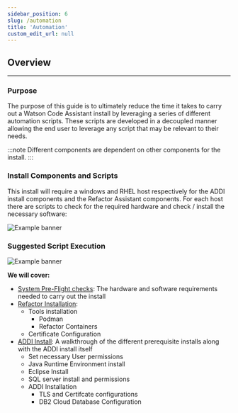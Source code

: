 ```yaml
---
sidebar_position: 6 
slug: /automation
title: 'Automation'
custom_edit_url: null
---
```

## Overview
---

### Purpose
The purpose of this guide is to ultimately reduce the time it takes to carry out a Watson Code Assistant install by leveraging a series of different automation scripts. These scripts are developed in a decoupled manner allowing the end user to leverage any script that may be relevant to their needs.

:::note
Different components are dependent on other components for the install.
:::

### Install Components and Scripts
This install will require a windows and RHEL host respectively for the ADDI install components and the Refactor Assistant components. For each host there are scripts to check for the required hardware and check / install the necessary software:

![Example banner](./diagrams/host_components.png)

### Suggested Script Execution
![Example banner](./diagrams/exec_flow.png)

**We will cover:**
- [System Pre-Flight checks](Automation/Pre-flight-System-Check): The hardware and software requirements needed to carry out the install
- [Refactor Installation](Automation/Refactor-Install):
    - Tools installation
       - Podman
       - Refactor Containers
    - Certificate Configuration
- [ADDI Install](Automation/ADDI-Install): A walkthrough of the different prerequisite installs along with the ADDI install itself
    - Set necessary User permissions
    - Java Runtime Environment install
    - Eclipse Install
    - SQL server install and permissions
    - ADDI Installation
        - TLS and Certifcate configurations
        - DB2 Cloud Database Configuration